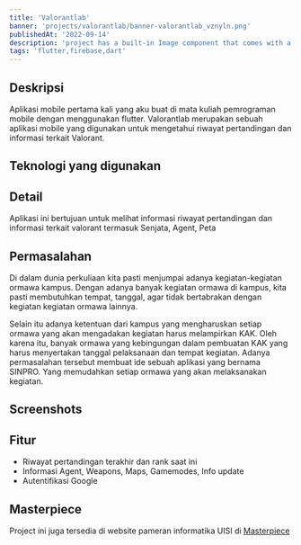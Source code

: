 ```yaml
---
title: 'Valorantlab'
banner: 'projects/valorantlab/banner-valorantlab_vznyln.png'
publishedAt: '2022-09-14'
description: 'project has a built-in Image component that comes with a lot of performance optimization features when you are using it.'
tags: 'flutter,firebase,dart'
---
```


## Deskripsi

Aplikasi mobile pertama kali yang aku buat di mata kuliah pemrograman mobile dengan menggunakan flutter. Valorantlab merupakan sebuah aplikasi mobile yang digunakan untuk mengetahui riwayat pertandingan dan informasi terkait Valorant.

## Teknologi yang digunakan

<div className='not-prose'>
  <TechIcons techs={['flutter', 'firebase']} />
</div>

## Detail

Aplikasi ini bertujuan untuk melihat informasi riwayat pertandingan dan informasi terkait valorant termasuk Senjata, Agent, Peta

## Permasalahan

Di dalam dunia perkuliaan kita pasti menjumpai adanya kegiatan-kegiatan ormawa kampus. Dengan adanya banyak kegiatan ormawa di kampus, kita pasti membutuhkan tempat, tanggal, agar tidak bertabrakan dengan kegiatan kegiatan ormawa lainnya.

Selain itu adanya ketentuan dari kampus yang mengharuskan setiap ormawa yang akan
mengadakan kegiatan harus melampirkan KAK. Oleh karena itu, banyak ormawa yang kebingungan
dalam pembuatan KAK yang harus menyertakan tanggal pelaksanaan dan tempat kegiatan.
Adanya permasalahan tersebut membuat ide sebuah aplikasi yang bernama SINPRO. Yang
memudahkan setiap ormawa yang akan melaksanakan kegiatan.

## Screenshots

<CloudinaryImg
  mdx
  publicId='rizaadikurniawan/projects/valorantlab/banner-valorantlab_vznyln.png'
  alt='Valorantlab'
  width={672}
  height={672}
/>

## Fitur

- Riwayat pertandingan terakhir dan rank saat ini
- Informasi Agent, Weapons, Maps, Gamemodes, Info update
- Autentifikasi Google

## Masterpiece

Project ini juga tersedia di website pameran informatika UISI di [Masterpiece](https://masterpiece.uisi.ac.id/karya/valorantlab)
